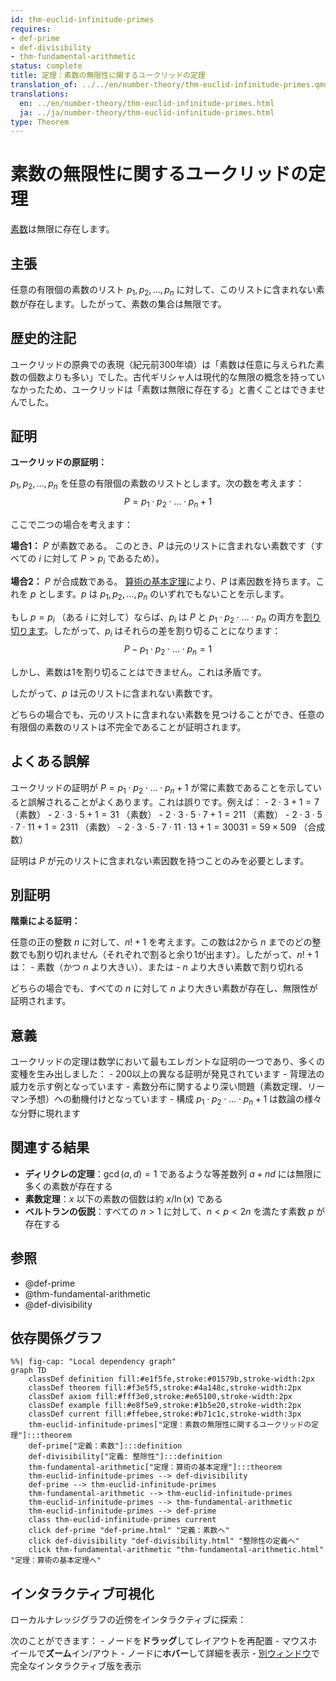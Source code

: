 ```yaml
---
id: thm-euclid-infinitude-primes
requires:
- def-prime
- def-divisibility
- thm-fundamental-arithmetic
status: complete
title: 定理：素数の無限性に関するユークリッドの定理
translation_of: ../../en/number-theory/thm-euclid-infinitude-primes.qmd
translations:
  en: ../en/number-theory/thm-euclid-infinitude-primes.html
  ja: ../ja/number-theory/thm-euclid-infinitude-primes.html
type: Theorem
---
```


# 素数の無限性に関するユークリッドの定理 {#thm-euclid-infinitude-primes}

[素数](def-prime.qmd)は無限に存在します。

## 主張

任意の有限個の素数のリスト $p_1, p_2, \ldots, p_n$ に対して、このリストに含まれない素数が存在します。したがって、素数の集合は無限です。

## 歴史的注記

ユークリッドの原典での表現（紀元前300年頃）は「素数は任意に与えられた素数の個数よりも多い」でした。古代ギリシャ人は現代的な無限の概念を持っていなかったため、ユークリッドは「素数は無限に存在する」と書くことはできませんでした。

## 証明

**ユークリッドの原証明：**

$p_1, p_2, \ldots, p_n$ を任意の有限個の素数のリストとします。次の数を考えます：
$$P = p_1 \cdot p_2 \cdot \ldots \cdot p_n + 1$$

ここで二つの場合を考えます：

**場合1：** $P$ が素数である。
このとき、$P$ は元のリストに含まれない素数です（すべての $i$ に対して $P > p_i$ であるため）。

**場合2：** $P$ が合成数である。
[算術の基本定理](thm-fundamental-arithmetic.qmd)により、$P$ は素因数を持ちます。これを $p$ とします。$p$ は $p_1, p_2, \ldots, p_n$ のいずれでもないことを示します。

もし $p = p_i$ （ある $i$ に対して）ならば、$p_i$ は $P$ と $p_1 \cdot p_2 \cdot \ldots \cdot p_n$ の両方を[割り切ります](def-divisibility.qmd)。したがって、$p_i$ はそれらの差を割り切ることになります：
$$P - p_1 \cdot p_2 \cdot \ldots \cdot p_n = 1$$

しかし、素数は1を割り切ることはできません。これは矛盾です。

したがって、$p$ は元のリストに含まれない素数です。

どちらの場合でも、元のリストに含まれない素数を見つけることができ、任意の有限個の素数のリストは不完全であることが証明されます。

## よくある誤解

ユークリッドの証明が $P = p_1 \cdot p_2 \cdot \ldots \cdot p_n + 1$ が常に素数であることを示していると誤解されることがよくあります。これは誤りです。例えば：
- $2 \cdot 3 + 1 = 7$ （素数）
- $2 \cdot 3 \cdot 5 + 1 = 31$ （素数）
- $2 \cdot 3 \cdot 5 \cdot 7 + 1 = 211$ （素数）
- $2 \cdot 3 \cdot 5 \cdot 7 \cdot 11 + 1 = 2311$ （素数）
- $2 \cdot 3 \cdot 5 \cdot 7 \cdot 11 \cdot 13 + 1 = 30031 = 59 \times 509$ （合成数）

証明は $P$ が元のリストに含まれない素因数を持つことのみを必要とします。

## 別証明

**階乗による証明：**

任意の正の整数 $n$ に対して、$n! + 1$ を考えます。この数は2から $n$ までのどの整数でも割り切れません（それぞれで割ると余り1が出ます）。したがって、$n! + 1$ は：
- 素数（かつ $n$ より大きい）、または
- $n$ より大きい素数で割り切れる

どちらの場合でも、すべての $n$ に対して $n$ より大きい素数が存在し、無限性が証明されます。

## 意義

ユークリッドの定理は数学において最もエレガントな証明の一つであり、多くの変種を生み出しました：
- 200以上の異なる証明が発見されています
- 背理法の威力を示す例となっています
- 素数分布に関するより深い問題（素数定理、リーマン予想）への動機付けとなっています
- 構成 $p_1 \cdot p_2 \cdot \ldots \cdot p_n + 1$ は数論の様々な分野に現れます

## 関連する結果

- **ディリクレの定理**：$\gcd(a,d) = 1$ であるような等差数列 $a + nd$ には無限に多くの素数が存在する
- **素数定理**：$x$ 以下の素数の個数は約 $x/\ln(x)$ である
- **ベルトランの仮説**：すべての $n > 1$ に対して、$n < p < 2n$ を満たす素数 $p$ が存在する

## 参照

- @def-prime
- @thm-fundamental-arithmetic
- @def-divisibility

## 依存関係グラフ

```mermaid
%%| fig-cap: "Local dependency graph"
graph TD
    classDef definition fill:#e1f5fe,stroke:#01579b,stroke-width:2px
    classDef theorem fill:#f3e5f5,stroke:#4a148c,stroke-width:2px
    classDef axiom fill:#fff3e0,stroke:#e65100,stroke-width:2px
    classDef example fill:#e8f5e9,stroke:#1b5e20,stroke-width:2px
    classDef current fill:#ffebee,stroke:#b71c1c,stroke-width:3px
    thm-euclid-infinitude-primes["定理：素数の無限性に関するユークリッドの定理"]:::theorem
    def-prime["定義：素数"]:::definition
    def-divisibility["定義: 整除性"]:::definition
    thm-fundamental-arithmetic["定理：算術の基本定理"]:::theorem
    thm-euclid-infinitude-primes --> def-divisibility
    def-prime --> thm-euclid-infinitude-primes
    thm-fundamental-arithmetic --> thm-euclid-infinitude-primes
    thm-euclid-infinitude-primes --> thm-fundamental-arithmetic
    thm-euclid-infinitude-primes --> def-prime
    class thm-euclid-infinitude-primes current
    click def-prime "def-prime.html" "定義：素数へ"
    click def-divisibility "def-divisibility.html" "整除性の定義へ"
    click thm-fundamental-arithmetic "thm-fundamental-arithmetic.html" "定理：算術の基本定理へ"
```

## インタラクティブ可視化

ローカルナレッジグラフの近傍をインタラクティブに探索：

::: {.graph-viz data-id="thm-euclid-infinitude-primes" data-width="700" data-height="500"}
:::

次のことができます：
- ノードを**ドラッグ**してレイアウトを再配置
- マウスホイールで**ズーム**イン/アウト
- ノードに**ホバー**して詳細を表示
- [別ウィンドウ](../../output/interactive/ja/thm-euclid-infinitude-primes.html){target="_blank"}で完全なインタラクティブ版を表示
